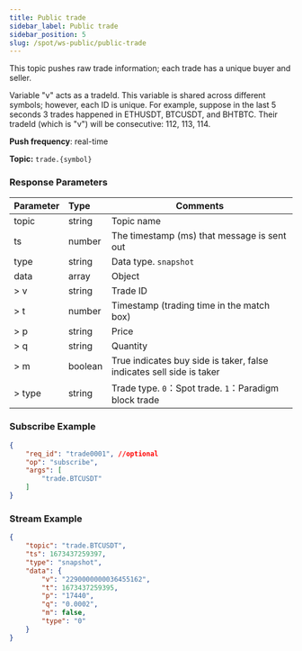 ```yaml
---
title: Public trade
sidebar_label: Public trade
sidebar_position: 5
slug: /spot/ws-public/public-trade
---
```


<p>This topic pushes raw trade information; each trade has a unique buyer and seller.</p>
<p>Variable "v" acts as a tradeId. This variable is shared across different symbols; however, each ID is unique. For example, suppose in the last 5 seconds 3 trades happened in ETHUSDT, BTCUSDT, and BHTBTC. Their tradeId (which is "v") will be consecutive: 112, 113, 114.</p>
<p><b>Push frequency</b>: real-time</p>

**Topic:** `trade.{symbol}`

### Response Parameters
| Parameter | Type | Comments|
|:----- |:-----|----- |
|topic |string |Topic name |
|ts |number |The timestamp (ms) that message is sent out |
|type |string |Data type. `snapshot`|
|data |array |Object |
|> v | string | Trade ID |
|> t | number | Timestamp (trading time in the match box) |
|> p | string | Price |
|> q | string | Quantity |
|> m | boolean | True indicates buy side is taker, false indicates sell side is taker |
|> type | string | Trade type. <code>0</code>：Spot trade. <code>1</code>：Paradigm block trade |

### Subscribe Example

```json
{
    "req_id": "trade0001", //optional
    "op": "subscribe",
    "args": [
        "trade.BTCUSDT"
    ]
}
```

### Stream Example

```json
{
    "topic": "trade.BTCUSDT",
    "ts": 1673437259397,
    "type": "snapshot",
    "data": {
        "v": "2290000000036455162",
        "t": 1673437259395,
        "p": "17440",
        "q": "0.0002",
        "m": false,
        "type": "0"
    }
}
```
